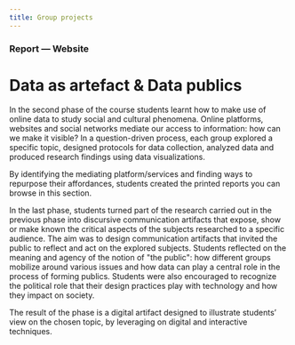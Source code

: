 ```yaml
---
title: Group projects
---
```


### Report — Website
# Data as artefact & Data publics

In the second phase of the course students learnt how to make use of online data to study social and cultural phenomena. Online platforms, websites and social networks mediate our access to information: how can we make it visible? In a question-driven process, each group explored a specific topic, designed protocols for data collection, analyzed data and produced research findings using data visualizations.

By identifying the mediating platform/services and finding ways to repurpose their affordances, students created the printed reports you can browse in this section.

In the last phase, students turned part of the research carried out in the previous phase into discursive communication artifacts that expose, show or make known the critical aspects of the subjects researched to a specific audience. The aim was to design communication artifacts that invited the public to reflect and act on the explored subjects.
Students reflected on the meaning and agency of the notion of "the public": how different groups mobilize around various issues and how data can play a central role in the process of forming publics. Students were also encouraged to recognize the political role that their design practices play with technology and how they impact on society.

The result of the phase is a digital artifact designed to illustrate students’ view on the chosen topic, by leveraging on digital and interactive techniques.